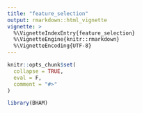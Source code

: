 ```yaml
---
title: "feature_selection"
output: rmarkdown::html_vignette
vignette: >
  %\VignetteIndexEntry{feature_selection}
  %\VignetteEngine{knitr::rmarkdown}
  %\VignetteEncoding{UTF-8}
---
```


```r
knitr::opts_chunk$set(
  collapse = TRUE,
  eval = F,
  comment = "#>"
)
```

```r
library(BHAM)
```
